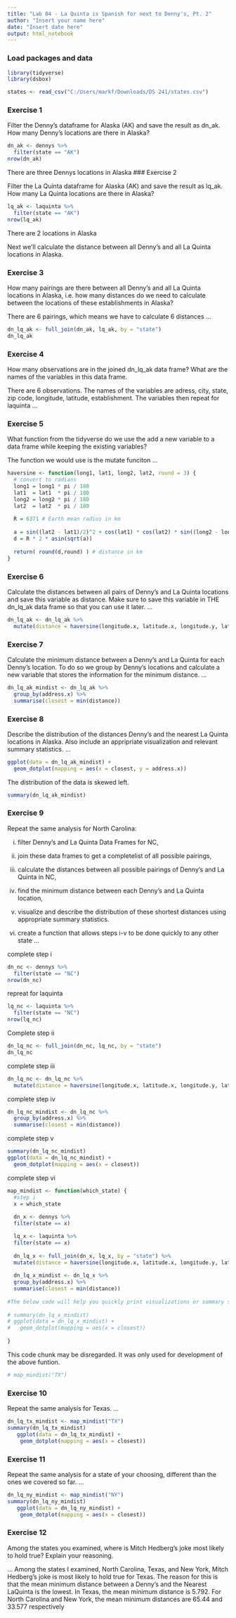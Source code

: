 ---
title: "Lab 04 - La Quinta is Spanish for next to Denny's, Pt. 2"
author: "Insert your name here"
date: "Insert date here"
output: html_notebook
---

### Load packages and data

```{r load-packages, message = FALSE}
library(tidyverse) 
library(dsbox) 
```

```{r load-data, message = FALSE}
states <- read_csv("C:/Users/markf/Downloads/DS 241/states.csv")
```

### Exercise 1

Filter the Denny’s dataframe for Alaska (AK) and save the result as dn_ak. How many Denny’s locations are there in Alaska?

```{r create_dn_ak}
dn_ak <- dennys %>%
  filter(state == "AK")
nrow(dn_ak)
```
There are three Dennys locations in Alaska
### Exercise 2

Filter the La Quinta dataframe for Alaska (AK) and save the result as lq_ak. How many La Quinta locations are there in Alaska?

```{r create_lq_ak}
lq_ak <- laquinta %>%
  filter(state == "AK")
nrow(lq_ak)
```
There are 2 locations in Alaska

Next we’ll calculate the distance between all Denny’s and all La Quinta locations in Alaska. 

### Exercise 3
How many pairings are there between all Denny’s and all La Quinta locations in Alaska, i.e. how many distances do we need to calculate between the locations of these establishments in Alaska?

There are 6 pairings, which means we have to calculate 6 distances
...
```{r full_join_laquinta_and_dennys}
dn_lq_ak <- full_join(dn_ak, lq_ak, by = "state")
dn_lq_ak
```

### Exercise 4
How many observations are in the joined dn_lq_ak data frame? What are the names of the variables in this data frame.

There are 6 observations. The names of the variables are adress, city, state, zip code, longitude, latitude, establishment. The variables then repeat for laquinta
...

### Exercise 5
What function from the tidyverse do we use the add a new variable to a data frame while keeping the existing variables?

The function we would use is the mutate funciton
...

```{r haversine_function}
haversine <- function(long1, lat1, long2, lat2, round = 3) {
  # convert to radians
  long1 = long1 * pi / 180
  lat1  = lat1  * pi / 180
  long2 = long2 * pi / 180
  lat2  = lat2  * pi / 180
  
  R = 6371 # Earth mean radius in km
  
  a = sin((lat2 - lat1)/2)^2 + cos(lat1) * cos(lat2) * sin((long2 - long1)/2)^2
  d = R * 2 * asin(sqrt(a))
  
  return( round(d,round) ) # distance in km
}
```


### Exercise 6
Calculate the distances between all pairs of Denny’s and La Quinta locations and save this variable as distance. Make sure to save this variable in THE dn_lq_ak data frame so that you can use it later.
...
```{r create_distance_variable_1}
dn_lq_ak <- dn_lq_ak %>% 
  mutate(distance = haversine(longitude.x, latitude.x, longitude.y, latitude.y, round = 1))
```


### Exercise 7
Calculate the minimum distance between a Denny’s and La Quinta for each Denny’s location. To do so we group by Denny’s locations and calculate a new variable that stores the information for the minimum distance.
...

```{r find_minimum_distance_1}
dn_lq_ak_mindist <- dn_lq_ak %>%
  group_by(address.x) %>%
  summarise(closest = min(distance))
```


### Exercise 8
Describe the distribution of the distances Denny’s and the nearest La Quinta locations in Alaska. 
Also include an appripriate visualization and relevant summary statistics.
...

```{r dot_plot_visualisation}
ggplot(data = dn_lq_ak_mindist) + 
  geom_dotplot(mapping = aes(x = closest, y = address.x))
```
The distribution of the data is skewed left.
```{r summary_statistics}
summary(dn_lq_ak_mindist)
```


### Exercise 9
Repeat the same analysis for North Carolina:

(i) filter Denny’s and La Quinta Data Frames for NC,

(ii) join these data frames to get a completelist of all possible pairings,

(iii) calculate the distances between all possible pairings of Denny’s and La Quinta in NC, 

(iv) find the minimum distance between each Denny’s and La Quinta location,

(v) visualize and describe the distribution of these shortest distances using appropriate summary statistics.

(vi) create a function that allows steps i-v to be done quickly to any other state
...

complete step i
```{r create_dn_NC}
dn_nc <- dennys %>%
  filter(state == "NC")
nrow(dn_nc)
```
repreat for laquinta
```{r create_lq_nc}
lq_nc <- laquinta %>%
  filter(state == "NC")
nrow(lq_nc)
```

Complete step ii
```{r full_join_dn_nc_and_lq_nc}
dn_lq_nc <- full_join(dn_nc, lq_nc, by = "state")
dn_lq_nc
```

complete step iii
```{r create_distance_variable}
dn_lq_nc <- dn_lq_nc %>% 
  mutate(distance = haversine(longitude.x, latitude.x, longitude.y, latitude.y, round = 1))
```

complete step iv
```{r find_minimum_distance}
dn_lq_nc_mindist <- dn_lq_nc %>%
  group_by(address.x) %>%
  summarise(closest = min(distance))
```

complete step v
```{r}
summary(dn_lq_nc_mindist)
ggplot(data = dn_lq_nc_mindist) + 
  geom_dotplot(mapping = aes(x = closest))
```

complete step vi
```{r create_function}
map_mindist <- function(which_state) {
  #step i
  x = which_state
  
  dn_x <- dennys %>%
  filter(state == x)

  lq_x <- laquinta %>%
  filter(state == x)
  
  dn_lq_x <- full_join(dn_x, lq_x, by = "state") %>% 
  mutate(distance = haversine(longitude.x, latitude.x, longitude.y, latitude.y, round = 1))
  
  dn_lq_x_mindist <- dn_lq_x %>%
  group_by(address.x) %>%
  summarise(closest = min(distance))
  
#The below code will help you quickly print visualizations or summary statistics
  
# summary(dn_lq_x_mindist)
# ggplot(data = dn_lq_x_mindist) + 
#   geom_dotplot(mapping = aes(x = closest))
  
}
```

This code chunk may be disregarded. It was only used for development of the above funtion.
```{r testing}
# map_mindist("TX")
```

### Exercise 10
Repeat the same analysis for Texas.
...

```{r repeat_analysis_for_texas}
dn_lq_tx_mindist <- map_mindist("TX") 
summary(dn_lq_tx_mindist)
   ggplot(data = dn_lq_tx_mindist) + 
    geom_dotplot(mapping = aes(x = closest))
```


### Exercise 11
Repeat the same analysis for a state of your choosing, different than the ones we covered so far.
...

```{r repeat_analysis_for_ny}
dn_lq_ny_mindist <- map_mindist("NY") 
summary(dn_lq_ny_mindist)
   ggplot(data = dn_lq_ny_mindist) + 
    geom_dotplot(mapping = aes(x = closest))
```


### Exercise 12
Among the states you examined, where is Mitch Hedberg’s joke most likely to hold true? Explain your reasoning.

...
Among the states I examined, North Carolina, Texas, and New York, Mitch Hedberg's joke is most likely to hold true for Texas. The reason for this is that the mean minimum distance between a Denny's and the Nearest LaQuinta is the lowest. In Texas, the mean minimum distance is 5.792. For North Carolina and New York, the mean minimum distances are 65.44 and 33.577 respectively